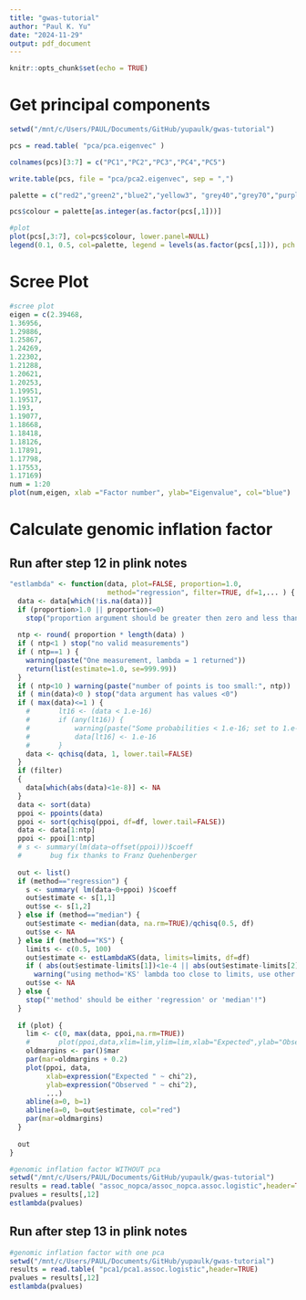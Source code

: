 ```yaml
---
title: "gwas-tutorial"
author: "Paul K. Yu"
date: "2024-11-29"
output: pdf_document
---
```


```r
knitr::opts_chunk$set(echo = TRUE)
```

# Get principal components

```r
setwd("/mnt/c/Users/PAUL/Documents/GitHub/yupaulk/gwas-tutorial")

pcs = read.table( "pca/pca.eigenvec" )

colnames(pcs)[3:7] = c("PC1","PC2","PC3","PC4","PC5")

write.table(pcs, file = "pca/pca2.eigenvec", sep = ",")

palette = c("red2","green2","blue2","yellow3", "grey40","grey70","purple")

pcs$colour = palette[as.integer(as.factor(pcs[,1]))]

#plot
plot(pcs[,3:7], col=pcs$colour, lower.panel=NULL)
legend(0.1, 0.5, col=palette, legend = levels(as.factor(pcs[,1])), pch = c(rep(4,4),rep(20,3)), xpd=NA )
```

# Scree Plot

```r
#scree plot
eigen = c(2.39468,
1.36956,
1.29886,
1.25867,
1.24269,
1.22302,
1.21288,
1.20621,
1.20253,
1.19951,
1.19517,
1.193,
1.19077,
1.18668,
1.18418,
1.18126,
1.17891,
1.17798,
1.17553,
1.17169)
num = 1:20
plot(num,eigen, xlab ="Factor number", ylab="Eigenvalue", col="blue")
```

# Calculate genomic inflation factor

## Run after step 12 in plink notes

```r

"estlambda" <- function(data, plot=FALSE, proportion=1.0,
                        method="regression", filter=TRUE, df=1,... ) {
  data <- data[which(!is.na(data))]
  if (proportion>1.0 || proportion<=0)
    stop("proportion argument should be greater then zero and less than or equal to one")
  
  ntp <- round( proportion * length(data) )
  if ( ntp<1 ) stop("no valid measurements")
  if ( ntp==1 ) {
    warning(paste("One measurement, lambda = 1 returned"))
    return(list(estimate=1.0, se=999.99))
  }
  if ( ntp<10 ) warning(paste("number of points is too small:", ntp))
  if ( min(data)<0 ) stop("data argument has values <0")
  if ( max(data)<=1 ) {
    #       lt16 <- (data < 1.e-16)
    #       if (any(lt16)) {
    #           warning(paste("Some probabilities < 1.e-16; set to 1.e-16"))
    #           data[lt16] <- 1.e-16
    #       }
    data <- qchisq(data, 1, lower.tail=FALSE)
  }
  if (filter)
  {
    data[which(abs(data)<1e-8)] <- NA
  }
  data <- sort(data)
  ppoi <- ppoints(data)
  ppoi <- sort(qchisq(ppoi, df=df, lower.tail=FALSE))
  data <- data[1:ntp]
  ppoi <- ppoi[1:ntp]
  # s <- summary(lm(data~offset(ppoi)))$coeff
  #       bug fix thanks to Franz Quehenberger
  
  out <- list()
  if (method=="regression") {
    s <- summary( lm(data~0+ppoi) )$coeff
    out$estimate <- s[1,1]
    out$se <- s[1,2]
  } else if (method=="median") {
    out$estimate <- median(data, na.rm=TRUE)/qchisq(0.5, df)
    out$se <- NA
  } else if (method=="KS") {
    limits <- c(0.5, 100)
    out$estimate <- estLambdaKS(data, limits=limits, df=df)
    if ( abs(out$estimate-limits[1])<1e-4 || abs(out$estimate-limits[2])<1e-4 )
      warning("using method='KS' lambda too close to limits, use other method")
    out$se <- NA
  } else {
    stop("'method' should be either 'regression' or 'median'!")
  }
  
  if (plot) {
    lim <- c(0, max(data, ppoi,na.rm=TRUE))
    #       plot(ppoi,data,xlim=lim,ylim=lim,xlab="Expected",ylab="Observed", ...)
    oldmargins <- par()$mar
    par(mar=oldmargins + 0.2)
    plot(ppoi, data,
         xlab=expression("Expected " ~ chi^2),
         ylab=expression("Observed " ~ chi^2),
         ...)
    abline(a=0, b=1)
    abline(a=0, b=out$estimate, col="red")
    par(mar=oldmargins)
  }
  
  out
}

#genomic inflation factor WITHOUT pca
setwd("/mnt/c/Users/PAUL/Documents/GitHub/yupaulk/gwas-tutorial")
results = read.table( "assoc_nopca/assoc_nopca.assoc.logistic",header=TRUE)
pvalues = results[,12]
estlambda(pvalues)
```
## Run after step 13 in plink notes

```r
#genomic inflation factor with one pca
setwd("/mnt/c/Users/PAUL/Documents/GitHub/yupaulk/gwas-tutorial")
results = read.table( "pca1/pca1.assoc.logistic",header=TRUE)
pvalues = results[,12]
estlambda(pvalues)
```
